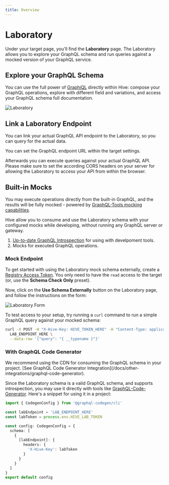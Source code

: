 ```yaml
---
title: Overview
---
```



# Laboratory

Under your target page, you'll find the **Laboratory** page. The Laboratory allows you to explore
your GraphQL schema and run queries against a mocked version of your GraphQL service.

## Explore your GraphQL Schema

You can use the full power of [GraphiQL](https://github.com/graphql/graphiql) directly within Hive:
compose your GraphQL operations, explore with different field and variations, and access your
GraphQL schema full documentation.

<Screenshot>![Laboratory](/docs/pages/features/lab.png)</Screenshot>

## Link a Laboratory Endpoint

You can link your actual GraphQL API endpoint to the Laboratory, so you can query for the actual
data.

You can set the GraphQL endpoint URL within the target settings.

Afterwards you can execute queries against your actual GraphQL API. Please make sure to set the
according CORS headers on your server for allowing the Laboratory to access your API from within the
browser.

## Built-in Mocks

You may execute operations directly from the built-in GraphQL, and the results will be fully
mocked - powered by
[GraphQL-Tools mocking capabilities](https://the-guild.dev/graphql/tools/docs/mocking).

Hive allow you to consume and use the Laboratory schema with your configured mocks while developing,
without running any GraphQL server or gateway.

1. [Up-to-date GraphQL Introspection](https://graphql.org/learn/introspection/) for using with
   develpoment tools.
2. Mocks for executed GraphQL operations.

### Mock Endpoint

To get started with using the Laboratory mock schema externally, create a
[Registry Access Token](/docs/management/targets#registry-access-tokens). You only need to have the
`read` access to the target (or, use the **Schema Check Only** preset).

Now, click on the **Use Schema Externally** button on the Laboratory page, and follow the
instructions on the form:

<Screenshot>![Laboratory Form](/docs/pages/features/lab-form.png)</Screenshot>

To test access to your setup, try running a `curl` command to run a simple GraphQL query against
your mocked schema:

```bash
curl -X POST -H "X-Hive-Key: HIVE_TOKEN_HERE" -H "Content-Type: application/json" \
  LAB_ENDPOINT_HERE \
  --data-raw '{"query": "{ __typename }"}'
```

### With GraphQL Code Generator

<Callout>
  We recommend using the CDN for consuming the GraphQL schema in your project. [See GraphQL Code
  Generator Integration](/docs/other-integrations/graphql-code-generator).
</Callout>

Since the Laboratory schema is a valid GraphQL schema, and supports introspection, you may use it
directly with tools like [GraphQL-Code-Generator](https://the-guild.dev/graphql/codegen). Here's a
snippet for using it in a project:

```ts filename="codegen.ts"
import { CodegenConfig } from '@graphql-codegen/cli'

const labEndpoint = 'LAB_ENDPOINT_HERE'
const labToken = process.env.HIVE_LAB_TOKEN

const config: CodegenConfig = {
  schema: [
    {
      [labEndpoint]: {
        headers: {
          'X-Hive-Key': labToken
        }
      }
    }
  ]
}
export default config
```
